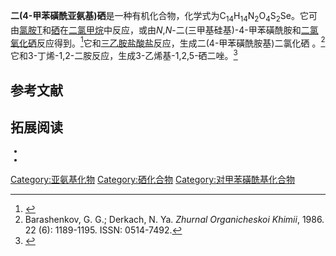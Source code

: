 {{Chembox
| Name = 
| NameEn = 
| ImageFile = Se(=NTs)2.svg
|  ImageSize = 
|  ImageAlt = 
| IUPACName = 
| IUPACNameZh = 
| OtherNames = 双(对甲苯磺酰亚氨基)硒
| Section1 = {{Chembox Identifiers
|   CASNo = 60123-29-7
|   CASNo_Ref = {{cascite|correct|CAS}}
|   PubChem = 12557377
|   SMILES = Cc1ccc(S(=O)(=O)N=[Se]=NS(=O)(=O)Sc2ccc(C)cc2)cc1 }}
| Section2 = {{Chembox Properties
|   Formula = C<sub>14</sub>H<sub>14</sub>N<sub>2</sub>O<sub>4</sub>S<sub>2</sub>Se
|   MolarMass = 417.36
|   Appearance = 
|   Density = 
|   MeltingPt = {{convert|115|-|117|C|K}}<ref name=Se />
|   BoilingPt = 
|   Solubility = 反应<ref name=Se />}}
| Section3 = {{Chembox Hazards
|   MainHazards = 
|   FlashPt = 
|   Autoignition =  }}
}}
'''二(4-甲苯磺酰亚氨基)硒'''是一种有机化合物，化学式为C<sub>14</sub>H<sub>14</sub>N<sub>2</sub>O<sub>4</sub>S<sub>2</sub>Se。它可由[[氯胺T|氯胺T]]和[[硒|硒]]在[[二氯甲烷|二氯甲烷]]中反应，或由''N'',''N''-二(三甲基硅基)-4-甲苯磺酰胺和[[二氯氧化硒|二氯氧化硒]]反应得到。<ref name=Se>{{cite book|location=Chichester, UK|language=en|isbn=9780471936237|publisher=John Wiley & Sons, Ltd|date=2001-04-15|url=http://doi.wiley.com/10.1002/047084289X.rb193|title=Bis[ N -( p -toluenesulfonyl)]selenodiimide|accessdate=2020-11-28|editor= John Wiley & Sons, Ltd|author=Steven M. Weinreb, Geoffrey R. Heintzelman|doi=10.1002/047084289x.rb193}}</ref>它和[[三乙胺盐酸盐|三乙胺盐酸盐]]反应，生成二(4-甲苯磺酰胺基)二氯化硒<!-- (BzNH)2SeCl2 -->。<ref>Barashenkov, G. G.; Derkach, N. Ya. ''Zhurnal Organicheskoi Khimii'', 1986. 22 (6): 1189-1195. ISSN: 0514-7492.</ref>它和3-丁烯-1,2-二胺反应，生成3-乙烯基-1,2,5-硒二唑。<ref>{{cite journal|journal=Synthesis|volume=1979|issue=12|language=en|issn=0039-7881|date=1979|pages=979–980|doi=10.1055/s-1979-28899|url=http://www.thieme-connect.de/DOI/DOI?10.1055/s-1979-28899|title=3-Vinyl-1,2,5-selenadiazole|accessdate=2020-11-28|author=Vincenzo Bertini, Francesco Lucchesini, Angela De Munno|archive-date=2018-06-02|archive-url=https://web.archive.org/web/20180602013238/https://www.thieme-connect.de/DOI/DOI?10.1055%2Fs-1979-28899|dead-url=no}}</ref>

==参考文献==
{{reflist}}
==拓展阅读==
<small>
* {{cite book|location=Stuttgart|language=en|isbn=9783131189318|publisher=Georg Thieme Verlag|edition=1|date=2009|url=http://www.thieme-connect.de/products/ebooks/book/10.1055/b-003-125745|title=Category 5, Compounds with One Saturated Carbon Heteroatom Bond: Amines and Ammonium Salts|accessdate=2020-11-28|editor=Enders,  Schaumann|doi=10.1055/sos-sd-040-00411|archive-date=2020-10-20|archive-url=https://web.archive.org/web/20201020115029/https://www.thieme-connect.de/products/ebooks/book/10.1055/b-003-125745|dead-url=no}}
* {{cite journal|journal=Journal of the American Chemical Society|volume=142|issue=36|language=en|issn=0002-7863|date=2020-09-09|pages=15240–15245|doi=10.1021/jacs.0c06717|url=https://pubs.acs.org/doi/10.1021/jacs.0c06717|title=Total Synthesis of (−)-Daphnezomines A and B|accessdate=2020-11-28|author=Guangpeng Xu, Jinbao Wu, Luyang Li, Yunan Lu, Chao Li}}
</small>


[[Category:亚氨基化物|Category:亚氨基化物]]
[[Category:硒化合物|Category:硒化合物]]
[[Category:对甲苯磺酰基化合物|Category:对甲苯磺酰基化合物]]